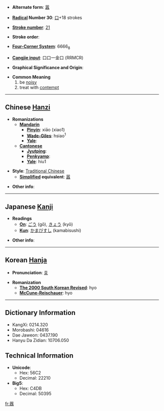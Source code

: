 * '''Alternate form''': [[嚣]]

* '''[[Wiktionary:Chinese radical index| Radical]] Number 30''': [[Wiktionary:Chinese radical index 口|口]]+18 strokes

* '''[[Wiktionary:Chinese total strokes index|Stroke number]]''': [[Wiktionary:Chinese total strokes index 21|21]]

* '''Stroke order''': 

* '''[[Wiktionary:Chinese four corner index|Four-Corner System]]''': 6666<sub>8</sub>

* '''[[Wiktionary:Chinese Cangjie index|Cangjie input]]''': 口口一金口 (RRMCR)

* '''Graphical Significance and Origin''': 

* '''Common Meaning'''
*#be [[noisy]]
*# treat with [[contempt]]

----

== Chinese [[Hanzi]] ==

* '''Romanizations'''
** '''[[Mandarin]]'''
*** '''[[Pinyin]]''': xiāo (xiao1)
*** '''[[Wade-Giles]]''': hsiao<sup>1</sup>
*** '''[[Yale]]''': 
** '''[[Cantonese]]'''
*** '''[[Jyutping]]''':
*** '''[[Penkyamp]]''': 
*** '''[[Yale]]''': hiu1

* '''Style''': [[Traditional Chinese]] 
** '''[[Simplified Chinese|Simplified]] equivalent''': [[嚣]]

* '''Other info''': 

----

== Japanese [[Kanji]] ==

* '''Readings'''
** '''[[On]]''': [[ごう]] (gō), [[きょう]] (kyō)
** '''[[Kun]]''': [[かまびすし]] (kamabisushi)

* '''Other info''':  

----

== Korean [[Hanja]] ==

* '''Pronunciation''': [[효]]

* '''Romanization'''
** '''[[The 2000 South Korean Revised Romanization|The 2000 South Korean Revised]]''': hyo
** '''[[McCune-Reischauer]]''': hyo

----

== Dictionary Information ==

* KangXi: 0214.320
* Morobashi: 04616
* Dae Jaweon: 0437.190
* Hanyu Da Zidian: 10706.050

== Technical Information ==

* '''Unicode''':
** Hex: 56C2
** Decimal: 22210
* '''Big5''':
** Hex: C4DB
** Decimal: 50395

[[fr:囂]]